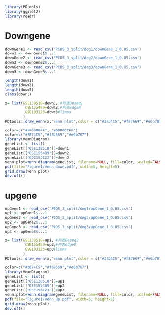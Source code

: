 ```r
library(PDtools)
library(ggplot2)
library(readr)
```

# Downgene
```r
downGene1 <- read_csv("PCOS_3_split/deg1/downGene_1_0.05.csv")
down1 <- downGene1$...1
downGene2 <- read_csv("PCOS_3_split/deg2/downGene_1_0.05.csv")
down2 <- downGene2$...1
downGene3 <- read_csv("PCOS_3_split/deg3/downGene_1_0.05.csv")
down3 <- downGene3$...1
```
```r
length(down1)
length(down2)
length(down3)
class(down1)
```

```r
x= list(GSE138518=down1, #列表Deseq2
         GSE155489=down2,#列表edgeR
         GSE193123=down3#limma
        )
PDtools::draw_venn(x,"venn plot",color = c("#2874C5","#f87669","#e6b707"))
```
```r
color=c("#FF0000FF", "#0000CCFF")
color=c("#2874C5","#f87669","#e6b707")
library(VennDiagram)
geneList <- list()
geneList[["GSE138518"]]=down1
geneList[["GSE155489"]]=down2
geneList[["GSE193123"]]=down3
venn.plot=venn.diagram(geneList, filename=NULL, fill=color, scaled=FALSE, cat.col=color, cat.cex = 1.2)
pdf(file="Figure1/venn_down.pdf", width=5, height=5)
grid.draw(venn.plot)
dev.off()
```

# upgene
```r
upGene1 <- read_csv("PCOS_3_split/deg1/upGene_1_0.05.csv")
up1 <- upGene1$...1
upGene2 <- read_csv("PCOS_3_split/deg2/upGene_1_0.05.csv")
up2 <- upGene2$...1
upGene3 <- read_csv("PCOS_3_split/deg3/upGene_1_0.05.csv")
up3 <- upGene3$...1
```
```r
x= list(GSE138518=up1, #列表Deseq2
         GSE155489=up2,#列表edgeR
         GSE193123=up3#limma
        )
PDtools::draw_venn(x,"venn plot",color = c("#2874C5","#f87669","#e6b707"))
```

```r
color=c("#2874C5","#f87669","#e6b707")
library(VennDiagram)
geneList <- list()
geneList[["GSE138518"]]=up1
geneList[["GSE155489"]]=up2
geneList[["GSE193123"]]=up3
venn.plot=venn.diagram(geneList, filename=NULL, fill=color, scaled=FALSE, cat.col=color, cat.cex = 1.2)
pdf(file="Figure1/venn_up.pdf", width=5, height=5)
grid.draw(venn.plot)
dev.off()
```


